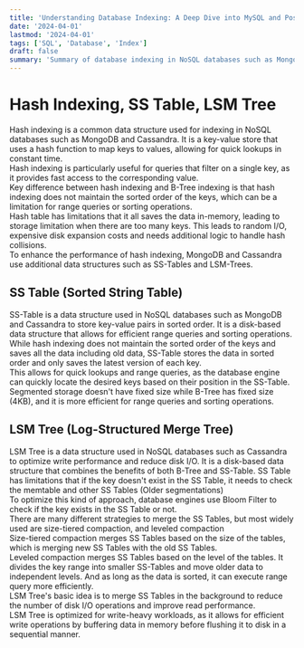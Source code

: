 ```yaml
---
title: 'Understanding Database Indexing: A Deep Dive into MySQL and PostgreSQL - Part 2'
date: '2024-04-01'
lastmod: '2024-04-01'
tags: ['SQL', 'Database', 'Index']
draft: false
summary: 'Summary of database indexing in NoSQL databases such as MongoDB and Cassandra. Discusses the differences between NoSQL and SQL indexing, and how indexing is implemented in MongoDB and Cassandra.'
---
```


# Hash Indexing, SS Table, LSM Tree

Hash indexing is a common data structure used for indexing in NoSQL databases such as MongoDB and Cassandra. It is a key-value store that uses a hash function to map keys to values, allowing for quick lookups in constant time.<br/>
Hash indexing is particularly useful for queries that filter on a single key, as it provides fast access to the corresponding value.<br/>
Key difference between hash indexing and B-Tree indexing is that hash indexing does not maintain the sorted order of the keys, which can be a limitation for range queries or sorting operations.<br/>
Hash table has limitations that it all saves the data in-memory, leading to storage limitation when there are too many keys. This leads to random I/O, expensive disk expansion costs and needs additional logic to handle hash collisions.<br/>
To enhance the performance of hash indexing, MongoDB and Cassandra use additional data structures such as SS-Tables and LSM-Trees.

## SS Table (Sorted String Table)

SS-Table is a data structure used in NoSQL databases such as MongoDB and Cassandra to store key-value pairs in sorted order. It is a disk-based data structure that allows for efficient range queries and sorting operations.
While hash indexing does not maintain the sorted order of the keys and saves all the data including old data, SS-Table stores the data in sorted order and only saves the latest version of each key. <br/>
This allows for quick lookups and range queries, as the database engine can quickly locate the desired keys based on their position in the SS-Table.
Segmented storage doesn't have fixed size while B-Tree has fixed size (4KB), and it is more efficient for range queries and sorting operations. <br/>

## LSM Tree (Log-Structured Merge Tree)

LSM Tree is a data structure used in NoSQL databases such as Cassandra to optimize write performance and reduce disk I/O. It is a disk-based data structure that combines the benefits of both B-Tree and SS-Table.
SS Table has limitations that if the key doesn't exist in the SS Table, it needs to check the memtable and other SS Tables (Older segmentations)<br/>
To optimize this kind of approach, database engines use Bloom Filter to check if the key exists in the SS Table or not.<br/>
There are many different strategies to merge the SS Tables, but most widely used are size-tiered compaction, and leveled compaction<br/>
Size-tiered compaction merges SS Tables based on the size of the tables, which is merging new SS Tables with the old SS Tables.<br/>
Leveled compaction merges SS Tables based on the level of the tables. It divides the key range into smaller SS-Tables and move older data to independent levels. And as long as
the data is sorted, it can execute range query more efficiently.<br/>
LSM Tree's basic idea is to merge SS Tables in the background to reduce the number of disk I/O operations and improve read performance.<br/>
LSM Tree is optimized for write-heavy workloads, as it allows for efficient write operations by buffering data in memory before flushing it to disk in a sequential manner.<br/>
